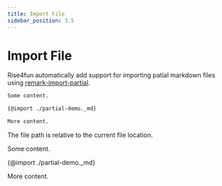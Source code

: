 ```yaml
---
title: Import File
sidebar_position: 3.5
---
```



# Import File

Rise4fun automatically add support for importing patial markdown files using [remark-import-partial](https://github.com/dotansimha/remark-import-partial).

````markdown
Some content.

{@import ./partial-demo._md}

More content.
````

The file path is relative to the current file location.

<BrowserWindow>

Some content.

{@import ./partial-demo._md}

More content.

</BrowserWindow>
